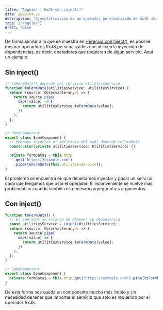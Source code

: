---
title: "Angular | RxJS con inject()"
date: 2023-04-22
description: "Ejemplificación de un operador personalizado de RxJS utilizando inject()"
tags: ["angular"]
draft: false
---

De forma similar a la que se muestra en [Herencia con Inject()](./angular-inject-inheritance), es posible mejorar operadores RxJS personalizados que utilicen la inyección de dependencias, es decir, operadores que requieran de algún servicio. Aquí un ejemplo:

## Sin inject()

```typescript
// toFormData() depende del servicio UtilitiesService
function toFormData(utilitiesService: UtilitiesService) {
  return (source: Observable<any>) => {
    return source.pipe(
      map((value) => {
        return utilitiesService.toFormData(value);
      })
    );
  };
}

// SomeComponent
export class SomeComponent {
  // Debemos inyectar el serivicio del cuál depende toFormData
  constructor(private utilitiesService: UtilitiesService) {}

  private formData$ = this.http
    .get("https://example.com")
    .pipe(toFormData(this.utilitiesService));
}
```

El problema se encuentra en que deberíamos inyectar y pasar un servicio cada que tengamos que usar el operador. El inconveniente se vuelve más problemático cuando también es necesario agregar otros argumentos.

## Con inject()

```typescript
function toFormData() {
  // El operador se encarga de obtener su dependencia
  const utilitiesService = inject(UtilitiesService);
  return (source: Observable<any>) => {
    return source.pipe(
      map((value) => {
        return utilitiesService.toFormData(value);
      })
    );
  };
}

// SomeComponent
export class SomeComponent {
  private formData$ = this.http.get("https://example.com").pipe(toFormData());
}
```

De esta forma nos queda un componente mucho más limpio y sin necesidad de tener que importar el servicio que solo es requerido por el operador RxJS.
